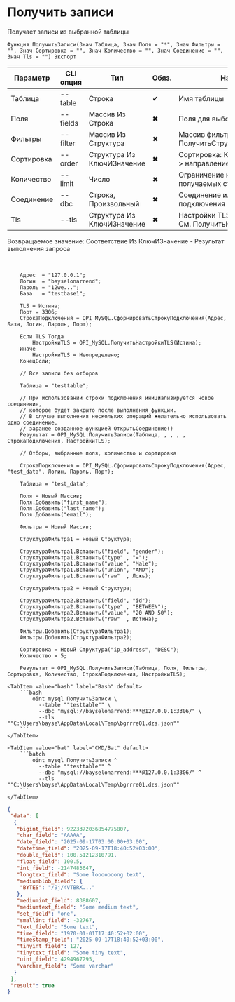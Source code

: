 ﻿---
sidebar_position: 11
description: Получить записи и другие функции для работы с MySQL в Открытом пакете интеграций - бесплатной open-source библиотеке интеграций для 1С:Предприятие 8, OneScript и CLI
keywords: [1C, 1С, 1С:Предприятие, 1С:Предприятие 8.3, API, Интеграция, Сервисы, Обмен, OneScript, CLI, MySQL]
---


# Получить записи
 Получает записи из выбранной таблицы



`Функция ПолучитьЗаписи(Знач Таблица, Знач Поля = "*", Знач Фильтры = "", Знач Сортировка = "", Знач Количество = "", Знач Соединение = "", Знач Tls = "") Экспорт`

  | Параметр | CLI опция | Тип | Обяз. | Назначение |
  |-|-|-|-|-|
  | Таблица | --table | Строка | &#x2714; | Имя таблицы |
  | Поля | --fields | Массив Из Строка | &#x2716; | Поля для выборки |
  | Фильтры | --filter | Массив Из Структура | &#x2716; | Массив фильтров. См. ПолучитьСтруктуруФильтраЗаписей |
  | Сортировка | --order | Структура Из КлючИЗначение | &#x2716; | Сортировка: Ключ > поле, Значение > направление (ASC, DESC) |
  | Количество | --limit | Число | &#x2716; | Ограничение количества получаемых строк |
  | Соединение | --dbc | Строка, Произвольный | &#x2716; | Соединение или строка подключения |
  | Tls | --tls | Структура Из КлючИЗначение | &#x2716; | Настройки TLS, если необходимо. См. ПолучитьНастройкиTls |

  
  Возвращаемое значение:   Соответствие Из КлючИЗначение - Результат выполнения запроса

<br/>




```bsl title="Пример использования для 1С:Предприятие/OneScript"
    Адрес  = "127.0.0.1";
    Логин  = "bayselonarrend";
    Пароль = "12we...";
    База   = "testbase1";

    TLS = Истина;
    Порт = 3306;
    СтрокаПодключения = OPI_MySQL.СформироватьСтрокуПодключения(Адрес, База, Логин, Пароль, Порт);

    Если TLS Тогда
        НастройкиTLS = OPI_MySQL.ПолучитьНастройкиTLS(Истина);
    Иначе
        НастройкиTLS = Неопределено;
    КонецЕсли;

    // Все записи без отборов

    Таблица = "testtable";

    // При использовании строки подключения инициализируется новое соединение,
    // которое будет закрыто после выполнения функции.
    // В случае выполнения нескольких операций желательно использовать одно соединение,
    // заранее созданное функцией ОткрытьСоединение()
    Результат = OPI_MySQL.ПолучитьЗаписи(Таблица, , , , , СтрокаПодключения, НастройкиTLS);

    // Отборы, выбранные поля, количество и сортировка

    СтрокаПодключения = OPI_MySQL.СформироватьСтрокуПодключения(Адрес, "test_data", Логин, Пароль, Порт);

    Таблица = "test_data";

    Поля = Новый Массив;
    Поля.Добавить("first_name");
    Поля.Добавить("last_name");
    Поля.Добавить("email");

    Фильтры = Новый Массив;

    СтруктураФильтра1 = Новый Структура;

    СтруктураФильтра1.Вставить("field", "gender");
    СтруктураФильтра1.Вставить("type" , "=");
    СтруктураФильтра1.Вставить("value", "Male");
    СтруктураФильтра1.Вставить("union", "AND");
    СтруктураФильтра1.Вставить("raw"  , Ложь);

    СтруктураФильтра2 = Новый Структура;

    СтруктураФильтра2.Вставить("field", "id");
    СтруктураФильтра2.Вставить("type" , "BETWEEN");
    СтруктураФильтра2.Вставить("value", "20 AND 50");
    СтруктураФильтра2.Вставить("raw"  , Истина);

    Фильтры.Добавить(СтруктураФильтра1);
    Фильтры.Добавить(СтруктураФильтра2);

    Сортировка = Новый Структура("ip_address", "DESC");
    Количество = 5;

    Результат = OPI_MySQL.ПолучитьЗаписи(Таблица, Поля, Фильтры, Сортировка, Количество, СтрокаПодключения, НастройкиTLS);
```
    

 <Tabs>
  
    <TabItem value="bash" label="Bash" default>
        ```bash
            oint mysql ПолучитьЗаписи \
              --table ""testtable"" \
              --dbc "mysql://bayselonarrend:***@127.0.0.1:3306/" \
              --tls ""C:\Users\bayse\AppData\Local\Temp\bgrrre01.dzs.json""
        ```
    </TabItem>
  
    <TabItem value="bat" label="CMD/Bat" default>
        ```batch
            oint mysql ПолучитьЗаписи ^
              --table ""testtable"" ^
              --dbc "mysql://bayselonarrend:***@127.0.0.1:3306/" ^
              --tls ""C:\Users\bayse\AppData\Local\Temp\bgrrre01.dzs.json""
        ```
    </TabItem>
</Tabs>


```json title="Результат"
{
 "data": [
  {
   "bigint_field": 9223372036854775807,
   "char_field": "AAAAA",
   "date_field": "2025-09-17T03:00:00+03:00",
   "datetime_field": "2025-09-17T18:40:52+03:00",
   "double_field": 100.51212310791,
   "float_field": 100.5,
   "int_field": -2147483647,
   "longtext_field": "Some looooooong text",
   "mediumblob_field": {
    "BYTES": "/9j/4VTBRX..."
   },
   "mediumint_field": 8388607,
   "mediumtext_field": "Some medium text",
   "set_field": "one",
   "smallint_field": -32767,
   "text_field": "Some text",
   "time_field": "1970-01-01T17:40:52+02:00",
   "timestamp_field": "2025-09-17T18:40:52+03:00",
   "tinyint_field": 127,
   "tinytext_field": "Some tiny text",
   "uint_field": 4294967295,
   "varchar_field": "Some varchar"
  }
 ],
 "result": true
}
```
